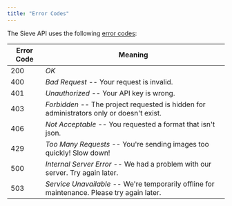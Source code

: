 ```yaml
---
title: "Error Codes"
---
```


The Sieve API uses the following [error codes](https://developer.mozilla.org/en-US/docs/Web/HTTP/Status):

| Error Code | Meaning |
| ---- | ----- |
| 200 | *OK* |
| 400 | *Bad Request* -- Your request is invalid. |
| 401 | *Unauthorized* -- Your API key is wrong. |
| 403 | *Forbidden* -- The project requested is hidden for administrators only or doesn't exist. |
| 406 | *Not Acceptable* -- You requested a format that isn't json. |
| 429 | *Too Many Requests* -- You're sending images too quickly! Slow down! |
| 500 | *Internal Server Error* -- We had a problem with our server. Try again later. |
| 503 | *Service Unavailable* -- We're temporarily offline for maintenance. Please try again later. |